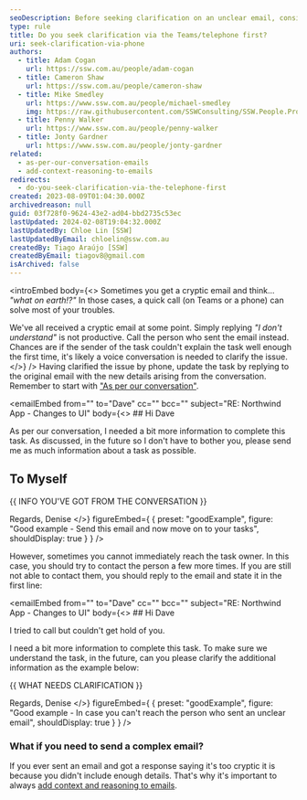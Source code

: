 ```yaml
---
seoDescription: Before seeking clarification on an unclear email, consider initiating a phone call or Teams conversation to resolve any misunderstandings.
type: rule
title: Do you seek clarification via the Teams/telephone first?
uri: seek-clarification-via-phone
authors:
  - title: Adam Cogan
    url: https://ssw.com.au/people/adam-cogan
  - title: Cameron Shaw
    url: https://ssw.com.au/people/cameron-shaw
  - title: Mike Smedley
    url: https://www.ssw.com.au/people/michael-smedley
    img: https://raw.githubusercontent.com/SSWConsulting/SSW.People.Profiles/main/Michael-Smedley/Images/Michael-Smedley-Profile.jpg
  - title: Penny Walker
    url: https://www.ssw.com.au/people/penny-walker
  - title: Jonty Gardner
    url: https://www.ssw.com.au/people/jonty-gardner
related:
  - as-per-our-conversation-emails
  - add-context-reasoning-to-emails
redirects:
  - do-you-seek-clarification-via-the-telephone-first
created: 2023-08-09T01:04:30.000Z
archivedreason: null
guid: 03f728f0-9624-43e2-ad04-bbd2735c53ec
lastUpdated: 2024-02-08T19:04:32.000Z
lastUpdatedBy: Chloe Lin [SSW]
lastUpdatedByEmail: chloelin@ssw.com.au
createdBy: Tiago Araújo [SSW]
createdByEmail: tiagov8@gmail.com
isArchived: false
---
```


<introEmbed
  body={<>
Sometimes you get a cryptic email and think... _"what on earth!?"_ In those cases, a quick call (on Teams or a phone) can solve most of your troubles.

We've all received a cryptic email at some point. Simply replying _"I don't understand"_ is not productive. Call the person who sent the email instead. Chances are if the sender of the task couldn't explain the task well enough the first time, it's likely a voice conversation is needed to clarify the issue.
  </>}
/>
Having clarified the issue by phone, update the task by replying to the original email with the new details arising from the conversation. Remember to start with ["As per our conversation"](/as-per-our-conversation-emails).

<emailEmbed
  from=""
  to="Dave"
  cc=""
  bcc=""
  subject="RE: Northwind App - Changes to UI"
  body={<>
    ## Hi Dave

As per our conversation, I needed a bit more information to complete this task. As discussed, in the future so I don't have to bother you, please send me as much information about a task as possible.

## To Myself

&#123;&#123; INFO YOU'VE GOT FROM THE CONVERSATION &#125;&#125;

Regards,
Denise
  </>}
  figureEmbed={ {
    preset: "goodExample",
    figure: "Good example - Send this email and now move on to your tasks",
    shouldDisplay: true
  } }
/>

However, sometimes you cannot immediately reach the task owner. In this case, you should try to contact the person a few more times. If you are still not able to contact them, you should reply to the email and state it in the first line:

<emailEmbed
  from=""
  to="Dave"
  cc=""
  bcc=""
  subject="RE: Northwind App - Changes to UI"
  body={<>
    ## Hi Dave

I tried to call but couldn't get hold of you.

I need a bit more information to complete this task. To make sure we understand the task, in the future, can you please clarify the additional information as the example below:

&#123;&#123; WHAT NEEDS CLARIFICATION &#125;&#125;

Regards,
Denise
  </>}
  figureEmbed={ {
    preset: "goodExample",
    figure: "Good example - In case you can't reach the person who sent an unclear email",
    shouldDisplay: true
  } }
/>

### What if you need to send a complex email?

If you ever sent an email and got a response saying it's too cryptic it is because you didn't include enough details. That's why it's important to always [add context and reasoning to emails](/do-you-add-context-reasoning-to-your-emails).
